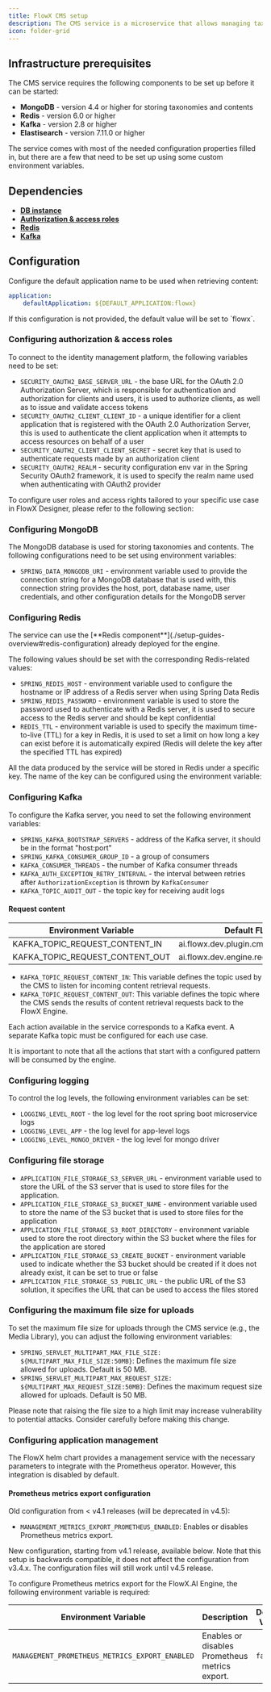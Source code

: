 ```yaml
---
title: FlowX CMS setup
description: The CMS service is a microservice that allows managing taxonomies and contents. It is available as a Docker image and is designed to make it easy to edit and analyze content. This guide will walk you through the process of setting up the service and configuring it to meet your needs.
icon: folder-grid
---
```


## Infrastructure prerequisites

The CMS service requires the following components to be set up before it can be started:

* **MongoDB** - version 4.4 or higher for storing taxonomies and contents
* **Redis** - version 6.0 or higher
* **Kafka** - version 2.8 or higher
* **Elastisearch** - version 7.11.0 or higher

<Info>
The service comes with most of the needed configuration properties filled in, but there are a few that need to be set up using some custom environment variables.
</Info>

## Dependencies

* [**DB instance**](#mongodb-database)
* [**Authorization & access roles**](#configuring-authorization-and-access-roles)
* [**Redis**](#configuring-redis)
* [**Kafka**](#configuring-kafka)

## Configuration
Configure the default application name to be used when retrieving content:


```yaml
application:
    defaultApplication: ${DEFAULT_APPLICATION:flowx}
```

<Info>
If this configuration is not provided, the default value will be set to `flowx`.
</Info>

### Configuring authorization & access roles

To connect to the identity management platform, the following variables need to be set:

* `SECURITY_OAUTH2_BASE_SERVER_URL` - the base URL for the OAuth 2.0 Authorization Server, which is responsible for authentication and authorization for clients and users, it is used to authorize clients, as well as to issue and validate access tokens
* `SECURITY_OAUTH2_CLIENT_CLIENT_ID` - a unique identifier for a client application that is registered with the OAuth 2.0 Authorization Server, this is used to authenticate the client application when it attempts to access resources on behalf of a user
* `SECURITY_OAUTH2_CLIENT_CLIENT_SECRET` - secret key that is used to authenticate requests made by an authorization client
* `SECURITY_OAUTH2_REALM` - security configuration env var in the Spring Security OAuth2 framework, it is used to specify the realm name used when authenticating with OAuth2 provider


To configure user roles and access rights tailored to your specific use case in FlowX Designer, please refer to the following section:

<Card title ="FlowX CMS access rights" href="./access-management/configuring-access-rights-for-cms" icon ="file">
</Card>


### Configuring MongoDB

The MongoDB database is used for storing taxonomies and contents. The following configurations need to be set using environment variables:

* `SPRING_DATA_MONGODB_URI` - environment variable used to provide the connection string for a MongoDB database that is used with, this connection string provides the host, port, database name, user credentials, and other configuration details for the MongoDB server

### Configuring Redis

<Info>
The service can use the [**Redis component**](./setup-guides-overview#redis-configuration) already deployed for the engine.
</Info>

The following values should be set with the corresponding Redis-related values:

* `SPRING_REDIS_HOST` - environment variable used to configure the hostname or IP address of a Redis server when using Spring Data Redis
* `SPRING_REDIS_PASSWORD` - environment variable is used to store the password used to authenticate with a Redis server, it is used to secure access to the Redis server and should be kept confidential
* `REDIS_TTL` - environment variable is used to specify the maximum time-to-live (TTL) for a key in Redis, it is used to set a limit on how long a key can exist before it is automatically expired (Redis will delete the key after the specified TTL has expired)

All the data produced by the service will be stored in Redis under a specific key. The name of the key can be configured using the environment variable:

### Configuring Kafka <a href="#63673403-7b21-440b-a173-211fd5c9a86e" id="63673403-7b21-440b-a173-211fd5c9a86e"></a>

To configure the Kafka server, you need to set the following environment variables:

* `SPRING_KAFKA_BOOTSTRAP_SERVERS` - address of the Kafka server, it should be in the format "host:port"
* `SPRING_KAFKA_CONSUMER_GROUP_ID` - a group of consumers
* `KAFKA_CONSUMER_THREADS` - the number of Kafka consumer threads
* `KAFKA_AUTH_EXCEPTION_RETRY_INTERVAL` - the interval between retries after `AuthorizationException` is thrown by `KafkaConsumer`
* `KAFKA_TOPIC_AUDIT_OUT` - the topic key for receiving audit logs

#### Request content

| Environment Variable            | Default FLOWX.AI value (Customizable)                              |
| ------------------------------- | ------------------------------------------------------------------ |
| KAFKA_TOPIC_REQUEST_CONTENT_IN  | ai.flowx.dev.plugin.cms.trigger.retrieve.content.v1                |
| KAFKA_TOPIC_REQUEST_CONTENT_OUT | ai.flowx.dev.engine.receive.plugin.cms.retrieve.content.results.v1 |

* `KAFKA_TOPIC_REQUEST_CONTENT_IN`: This variable defines the topic used by the CMS to listen for incoming content retrieval requests.
* `KAFKA_TOPIC_REQUEST_CONTENT_OUT`: This variable defines the topic where the CMS sends the results of content retrieval requests back to the FlowX Engine.


Each action available in the service corresponds to a Kafka event. A separate Kafka topic must be configured for each use case.

<Tip>
It is important to note that all the actions that start with a configured pattern will be consumed by the engine.
</Tip>

### Configuring logging

To control the log levels, the following environment variables can be set:

* `LOGGING_LEVEL_ROOT` - the log level for the root spring boot microservice logs
* `LOGGING_LEVEL_APP` - the log level for app-level logs
* `LOGGING_LEVEL_MONGO_DRIVER` - the log level for mongo driver

### Configuring file storage

* `APPLICATION_FILE_STORAGE_S3_SERVER_URL` - environment variable used to store the URL of the S3 server that is used to store files for the application.
* `APPLICATION_FILE_STORAGE_S3_BUCKET_NAME` - environment variable used to store the name of the S3 bucket that is used to store files for the application
* `APPLICATION_FILE_STORAGE_S3_ROOT_DIRECTORY` - environment variable used to store the root directory within the S3 bucket where the files for the application are stored
* `APPLICATION_FILE_STORAGE_S3_CREATE_BUCKET` - environment variable used to indicate whether the S3 bucket should be created if it does not already exist, it can be set to true or false
* `APPLICATION_FILE_STORAGE_S3_PUBLIC_URL` - the public URL of the S3 solution, it specifies the URL that can be used to access the files stored


### Configuring the maximum file size for uploads

To set the maximum file size for uploads through the CMS service (e.g., the Media Library), you can adjust the following environment variables:

* `SPRING_SERVLET_MULTIPART_MAX_FILE_SIZE: ${MULTIPART_MAX_FILE_SIZE:50MB}`: Defines the maximum file size allowed for uploads. Default is 50 MB.
* `SPRING_SERVLET_MULTIPART_MAX_REQUEST_SIZE: ${MULTIPART_MAX_REQUEST_SIZE:50MB}`: Defines the maximum request size allowed for uploads. Default is 50 MB.

<Warning>
Please note that raising the file size to a high limit may increase vulnerability to potential attacks. Consider carefully before making this change.
</Warning>

### Configuring application management

The FlowX helm chart provides a management service with the necessary parameters to integrate with the Prometheus operator. However, this integration is disabled by default.

#### Prometheus metrics export configuration

<Warning>
Old configuration from < v4.1 releases (will be deprecated in v4.5):

* `MANAGEMENT_METRICS_EXPORT_PROMETHEUS_ENABLED`: Enables or disables Prometheus metrics export.

</Warning>

<Info>
New configuration, starting from v4.1 release, available below. Note that this setup is backwards compatible, it does not affect the configuration from v3.4.x. The configuration files will still work until v4.5 release.

</Info>

To configure Prometheus metrics export for the FlowX.AI Engine, the following environment variable is required:


| Environment Variable                           | Description                                    | Default Value | Possible Values |
| ---------------------------------------------- | ---------------------------------------------- | ------------- | --------------- |
| `MANAGEMENT_PROMETHEUS_METRICS_EXPORT_ENABLED` | Enables or disables Prometheus metrics export. | `false`       | `true`, `false` |


